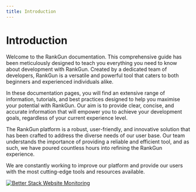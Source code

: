 ```yaml
---
title: Introduction
---
```


# Introduction

Welcome to the RankGun documentation. This comprehensive guide has been meticulously designed to teach you everything you need to know about development with RankGun. Created by a dedicated team of developers, RankGun is a versatile and powerful tool that caters to both beginners and experienced individuals alike.

In these documentation pages, you will find an extensive range of information, tutorials, and best practices designed to help you maximise your potential with RankGun. Our aim is to provide clear, concise, and accurate information that will empower you to achieve your development goals, regardless of your current experience level.

The RankGun platform is a robust, user-friendly, and innovative solution that has been crafted to address the diverse needs of our user base. Our team understands the importance of providing a reliable and efficient tool, and as such, we have poured countless hours into refining the RankGun experience.

We are constantly working to improve our platform and provide our users with the most cutting-edge tools and resources available.


<div style={{ paddingTop: '1em' }}>
  <a target="_blank" rel="noopener noreferrer" href="https://uptime.betterstack.com">
    <img
      style={{ width: '130px', height: '52px' }}
      alt="Better Stack Website Monitoring"
      src="https://uptime.betterstack.com/assets/static_assets/badges/blue.png"
    />
  </a>
</div>
